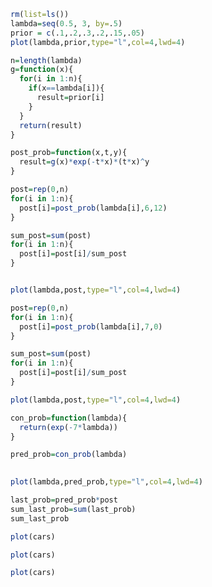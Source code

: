 

```{r}
rm(list=ls())
lambda=seq(0.5, 3, by=.5)
prior = c(.1,.2,.3,.2,.15,.05)
plot(lambda,prior,type="l",col=4,lwd=4)
```

```{r}
n=length(lambda)
g=function(x){
  for(i in 1:n){
    if(x==lambda[i]){
      result=prior[i]
    }
  }
  return(result)
}

post_prob=function(x,t,y){
  result=g(x)*exp(-t*x)*(t*x)^y
}

post=rep(0,n)
for(i in 1:n){
  post[i]=post_prob(lambda[i],6,12)
}

sum_post=sum(post)
for(i in 1:n){
  post[i]=post[i]/sum_post
}


plot(lambda,post,type="l",col=4,lwd=4)
```

```{r}
post=rep(0,n)
for(i in 1:n){
  post[i]=post_prob(lambda[i],7,0)
}

sum_post=sum(post)
for(i in 1:n){
  post[i]=post[i]/sum_post
}

plot(lambda,post,type="l",col=4,lwd=4)
```

```{r}
con_prob=function(lambda){
  return(exp(-7*lambda))
}

pred_prob=con_prob(lambda)
              

plot(lambda,pred_prob,type="l",col=4,lwd=4)
```

```{r}

last_prob=pred_prob*post
sum_last_prob=sum(last_prob)
sum_last_prob


```

```{r}
plot(cars)
```

```{r}
plot(cars)
```


```{r}
plot(cars)
```